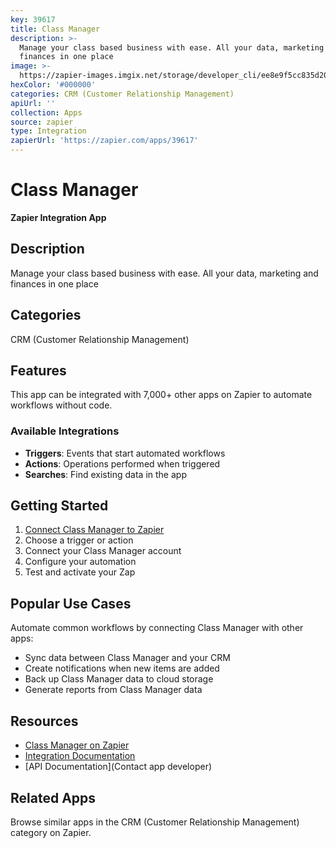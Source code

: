 ```yaml
---
key: 39617
title: Class Manager
description: >-
  Manage your class based business with ease. All your data, marketing and
  finances in one place
image: >-
  https://zapier-images.imgix.net/storage/developer_cli/ee8e9f5cc835d206745199f935554a09.png?auto=format%2Ccompress&ixlib=python-3.0.0&q=50
hexColor: '#000000'
categories: CRM (Customer Relationship Management)
apiUrl: ''
collection: Apps
source: zapier
type: Integration
zapierUrl: 'https://zapier.com/apps/39617'
---
```

# Class Manager

**Zapier Integration App**

## Description

Manage your class based business with ease. All your data, marketing and finances in one place

## Categories

CRM (Customer Relationship Management)

## Features

This app can be integrated with 7,000+ other apps on Zapier to automate workflows without code.

### Available Integrations

- **Triggers**: Events that start automated workflows
- **Actions**: Operations performed when triggered
- **Searches**: Find existing data in the app

## Getting Started

1. [Connect Class Manager to Zapier](https://zapier.com/apps/39617)
2. Choose a trigger or action
3. Connect your Class Manager account
4. Configure your automation
5. Test and activate your Zap

## Popular Use Cases

Automate common workflows by connecting Class Manager with other apps:

- Sync data between Class Manager and your CRM
- Create notifications when new items are added
- Back up Class Manager data to cloud storage
- Generate reports from Class Manager data

## Resources

- [Class Manager on Zapier](https://zapier.com/apps/39617)
- [Integration Documentation](https://zapier.com/apps/39617/integrations)
- [API Documentation](Contact app developer)

## Related Apps

Browse similar apps in the CRM (Customer Relationship Management) category on Zapier.
